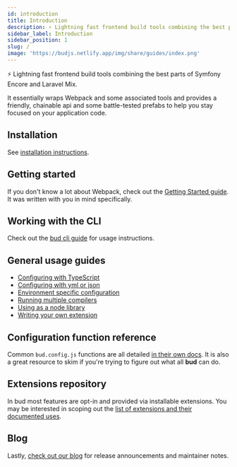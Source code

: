 ```yaml
---
id: introduction
title: Introduction
description: ⚡️ Lightning fast frontend build tools combining the best parts of Symfony Encore and Laravel Mix
sidebar_label: Introduction
sidebar_position: 1
slug: /
image: 'https://budjs.netlify.app/img/share/guides/index.png'
---
```



⚡️ Lightning fast frontend build tools combining the best parts of Symfony Encore and Laravel Mix.

It essentially wraps Webpack and some associated tools and provides a friendly, chainable api 
and some battle-tested prefabs to help you stay focused on your application code.

## Installation

See [installation instructions](/guides/installation).

## Getting started

If you don't know a lot about Webpack, check out the [Getting Started guide](/guides/getting-started). 
It was written with you in mind specifically.

## Working with the CLI

Check out the [bud cli guide](/guides/bud-cli/) for usage instructions.

## General usage guides

- [Configuring with TypeScript](/guides/general-use/config-ts)
- [Configuring with yml or json](/guides/general-use/config-static)
- [Environment specific configuration](/guides/general-use/config-env)
- [Running multiple compilers](/guides/general-use/multi-compiler)
- [Using as a node library](/guides/advanced-use/node)
- [Writing your own extension](/guides/advanced-use/writing-an-extension)

## Configuration function reference

Common `bud.config.js` functions are all detailed [in their own docs](/docs). It is also a great resource to skim if you're 
trying to figure out what all **bud** can do.

## Extensions repository

In bud most features are opt-in and provided via installable extensions. You may be interested in scoping out 
the [list of extensions and their documented uses](/extensions).

## Blog

Lastly, [check out our blog](/blog) for release announcements and maintainer notes. 
